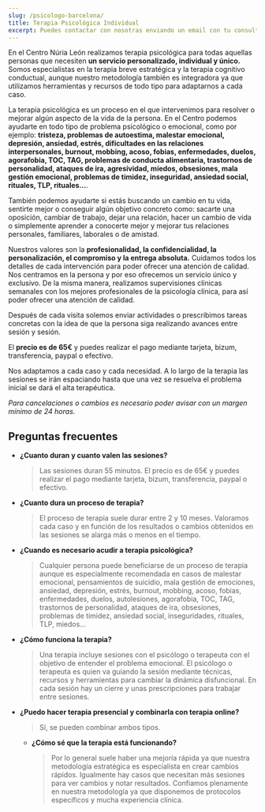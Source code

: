 ```yaml
---
slug: /psicologo-barcelona/
title: Terapia Psicológica Individual
excerpt: Puedes contactar con nosotras enviando un email con tu consulta a psicologa@nurialeon.com, seguirnos en redes sociales o escribir un mensaje a través del formulario de contacto.
---
```




En el Centro Núria León realizamos terapia psicológica para todas aquellas personas que necesiten **un servicio personalizado, individual y único.**
Somos especialistas en la terapia breve estratégica y la terapia cognitivo conductual, aunque nuestro metodología también es integradora ya que utilizamos herramientas y recursos de todo tipo para adaptarnos a cada caso.

La terapia psicológica es un proceso en el que intervenimos para resolver o mejorar algún aspecto de la vida de la persona. En el Centro podemos ayudarte en todo tipo de problema psicológico o emocional, como por ejemplo: **tristeza, problemas de autoestima, malestar emocional, depresión, ansiedad, estrés, dificultades en las relaciones interpersonales, burnout, mobbing, acoso, fobias, enfermedades, duelos, agorafobia, TOC, TAG, problemas de conducta alimentaria, trastornos de personalidad, ataques de ira, agresividad, miedos, obsesiones, mala gestión emocional, problemas de timidez, inseguridad, ansiedad social, rituales, TLP, rituales...**.

También podemos ayudarte si estás buscando un cambio en tu vida, sentirte mejor o conseguir algún objetivo concreto como: sacarte una oposición, cambiar de trabajo, dejar una relación, hacer un cambio de vida o simplemente aprender a conocerte mejor y mejorar tus relaciones personales, familiares, laborales o de amistad.

Nuestros valores son la **profesionalidad, la confidencialidad, la personalización, el compromiso y la entrega absoluta.** Cuidamos todos los detalles de cada intervención para poder ofrecer una atención de calidad. Nos centramos en la persona y por eso ofrecemos un servicio único y exclusivo. De la misma manera, realizamos supervisiones clínicas semanales con los mejores profesionales de la psicología clínica, para así poder ofrecer una atención de calidad.

Después de cada visita solemos enviar actividades o prescribimos tareas concretas con la idea de que la persona siga realizando avances entre sesión y sesión.

El **precio es de 65€** y puedes realizar el pago mediante tarjeta, bizum, transferencia, paypal o efectivo.

Nos adaptamos a cada caso y cada necesidad. A lo largo de la terapia las sesiones se irán espaciando hasta que una vez se resuelva el problema inicial se dará el alta terapéutica.

_Para cancelaciones o cambios es necesario poder avisar con un margen mínimo de 24 horas._

<ComoEsLaTerapia />


## Preguntas frecuentes

- **¿Cuanto duran y cuanto valen las sesiones?**

  > Las sesiones duran 55 minutos. El precio es de 65€ y puedes realizar el pago mediante tarjeta, bizum, transferencia, paypal o efectivo.

- **¿Cuanto dura un proceso de terapia?**
  > El proceso de terapia suele durar entre 2 y 10 meses. Valoramos cada caso y en función de los resultados o cambios obtenidos en las sesiones se alarga más o menos en el tiempo.
- **¿Cuando es necesario acudir a terapia psicológica?**

  > Cualquier persona puede beneficiarse de un proceso de terapia aunque es especialmente recomendada en casos de malestar emocional, pensamientos de suicidio, mala gestión de emociones, ansiedad, depresión, estrés, burnout, mobbing, acoso, fobias, enfermedades, duelos, autolesiones, agorafobia, TOC, TAG, trastornos de personalidad, ataques de ira, obsesiones, problemas de timidez, ansiedad social, inseguridades, rituales, TLP, miedos...

- **¿Cómo funciona la terapia?**

  > Una terapia incluye sesiones con el psicólogo o terapeuta con el objetivo de entender el problema emocional. El psicólogo o terapeuta es quien va guiando la sesión mediante técnicas, recursos y herramientas para cambiar la dinámica disfuncional. En cada sesión hay un cierre y unas prescripciones para trabajar entre sesiones.

- **¿Puedo hacer terapia presencial y combinarla con terapia online?**

  > Sí, se pueden combinar ambos tipos.

  - **¿Cómo sé que la terapia está funcionando?**
    > Por lo general suele haber una mejoría rápida ya que nuestra metodología estratégica es especialista en crear cambios rápidos. Igualmente hay casos que necesitan más sesiones para ver cambios y notar resultados. Confiamos plenamente en nuestra metodología ya que disponemos de protocolos específicos y mucha experiencia clínica.

